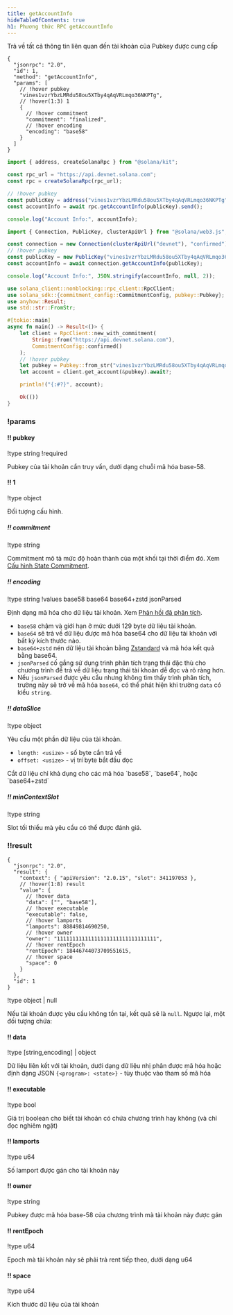```yaml
---
title: getAccountInfo
hideTableOfContents: true
h1: Phương thức RPC getAccountInfo
---
```


Trả về tất cả thông tin liên quan đến tài khoản của Pubkey được cung cấp

<APIMethod>

```jsonc !!request curl
{
  "jsonrpc": "2.0",
  "id": 1,
  "method": "getAccountInfo",
  "params": [
    // !hover pubkey
    "vines1vzrYbzLMRdu58ou5XTby4qAqVRLmqo36NKPTg",
    // !hover(1:3) 1
    {
      // !hover commitment
      "commitment": "finalized",
      // !hover encoding
      "encoding": "base58"
    }
  ]
}
```

```ts !!request title="Kit"
import { address, createSolanaRpc } from "@solana/kit";

const rpc_url = "https://api.devnet.solana.com";
const rpc = createSolanaRpc(rpc_url);

// !hover pubkey
const publicKey = address("vines1vzrYbzLMRdu58ou5XTby4qAqVRLmqo36NKPTg");
const accountInfo = await rpc.getAccountInfo(publicKey).send();

console.log("Account Info:", accountInfo);
```

```ts !!request title="web3.js"
import { Connection, PublicKey, clusterApiUrl } from "@solana/web3.js";

const connection = new Connection(clusterApiUrl("devnet"), "confirmed");
// !hover pubkey
const publicKey = new PublicKey("vines1vzrYbzLMRdu58ou5XTby4qAqVRLmqo36NKPTg");
const accountInfo = await connection.getAccountInfo(publicKey);

console.log("Account Info:", JSON.stringify(accountInfo, null, 2));
```

```rs !!request title="Rust"
use solana_client::nonblocking::rpc_client::RpcClient;
use solana_sdk::{commitment_config::CommitmentConfig, pubkey::Pubkey};
use anyhow::Result;
use std::str::FromStr;

#[tokio::main]
async fn main() -> Result<()> {
    let client = RpcClient::new_with_commitment(
        String::from("https://api.devnet.solana.com"),
        CommitmentConfig::confirmed()
    );
    // !hover pubkey
    let pubkey = Pubkey::from_str("vines1vzrYbzLMRdu58ou5XTby4qAqVRLmqo36NKPTg")?;
    let account = client.get_account(&pubkey).await?;

    println!("{:#?}", account);

    Ok(())
}
```

### !params

#### !! pubkey

!type string
!required

Pubkey của tài khoản cần truy vấn, dưới dạng chuỗi mã hóa base-58.

#### !! 1

!type object

Đối tượng cấu hình.

##### !! commitment

!type string

Commitment mô tả mức độ hoàn thành của một khối tại thời điểm đó. Xem
[Cấu hình State Commitment](/docs/rpc#configuring-state-commitment).

##### !! encoding

!type string
!values base58 base64 base64+zstd jsonParsed

Định dạng mã hóa cho dữ liệu tài khoản. Xem
[Phản hồi đã phân tích](/docs/rpc#parsed-responses).

- `base58` chậm và giới hạn ở mức dưới 129 byte dữ liệu tài khoản.
- `base64` sẽ trả về dữ liệu được mã hóa base64 cho dữ liệu tài khoản với bất kỳ
  kích thước nào.
- `base64+zstd` nén dữ liệu tài khoản bằng
  [Zstandard](https://facebook.github.io/zstd/) và mã hóa kết quả bằng base64.
- `jsonParsed` cố gắng sử dụng trình phân tích trạng thái đặc thù cho chương
  trình để trả về dữ liệu trạng thái tài khoản dễ đọc và rõ ràng hơn.
- Nếu `jsonParsed` được yêu cầu nhưng không tìm thấy trình phân tích, trường này
  sẽ trở về mã hóa `base64`, có thể phát hiện khi trường `data` có kiểu
  `string`.

##### !! dataSlice

!type object

Yêu cầu một phần dữ liệu của tài khoản.

- `length: <usize>` - số byte cần trả về
- `offset: <usize>` - vị trí byte bắt đầu đọc

<Callout type="info">
  Cắt dữ liệu chỉ khả dụng cho các mã hóa `base58`, `base64`, hoặc `base64+zstd`
</Callout>

##### !! minContextSlot

!type string

Slot tối thiểu mà yêu cầu có thể được đánh giá.

### !!result

```jsonc !response
{
  "jsonrpc": "2.0",
  "result": {
    "context": { "apiVersion": "2.0.15", "slot": 341197053 },
    // !hover(1:8) result
    "value": {
      // !hover data
      "data": ["", "base58"],
      // !hover executable
      "executable": false,
      // !hover lamports
      "lamports": 88849814690250,
      // !hover owner
      "owner": "11111111111111111111111111111111",
      // !hover rentEpoch
      "rentEpoch": 18446744073709551615,
      // !hover space
      "space": 0
    }
  },
  "id": 1
}
```

!type object | null

Nếu tài khoản được yêu cầu không tồn tại, kết quả sẽ là `null`. Ngược lại, một
đối tượng chứa:

#### !! data

!type \[string,encoding\] | object

Dữ liệu liên kết với tài khoản, dưới dạng dữ liệu nhị phân được mã hóa hoặc định
dạng JSON `{<program>: <state>}` - tùy thuộc vào tham số mã hóa

#### !! executable

!type bool

Giá trị boolean cho biết tài khoản có chứa chương trình hay không (và chỉ đọc
nghiêm ngặt)

#### !! lamports

!type u64

Số lamport được gán cho tài khoản này

#### !! owner

!type string

Pubkey được mã hóa base-58 của chương trình mà tài khoản này được gán

#### !! rentEpoch

!type u64

Epoch mà tài khoản này sẽ phải trả rent tiếp theo, dưới dạng u64

#### !! space

!type u64

Kích thước dữ liệu của tài khoản

</APIMethod>
